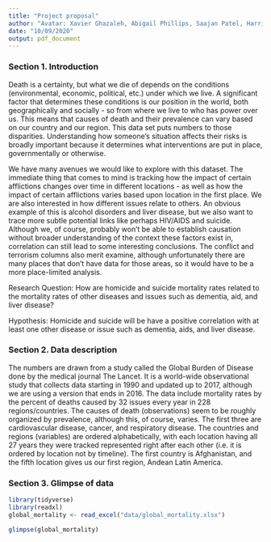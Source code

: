 ```yaml
---
title: "Project proposal"
author: "Avatar: Xavier Ghazaleh, Abigail Phillips, Saajan Patel, Harriet Wiser"
date: "10/09/2020"
output: pdf_document
---
```


### Section 1. Introduction

Death is a certainty, but what we die of depends on the conditions (environmental, economic, political, etc.) under which we live. A significant factor that determines these conditions is our position in the world, both geographically and socially - so from where we live to who has power over us. This means that causes of death and their prevalence can vary based on our country and our region. This data set puts numbers to those disparities. Understanding how someone’s situation affects their risks is broadly important because it determines what interventions are put in place, governmentally or otherwise. 
 
We have many avenues we would like to explore with this dataset. The immediate thing that comes to mind is tracking how the impact of certain afflictions changes over time in different locations - as well as how the impact of certain afflictions varies based upon location in the first place. We are also interested in how different issues relate to others. An obvious example of this is alcohol disorders and liver disease, but we also want to trace more subtle potential links like perhaps HIV/AIDS and suicide. Although we, of course, probably won’t be able to establish causation without broader understanding of the context these factors exist in, correlation can still lead to some interesting conclusions. The conflict and terrorism columns also merit examine, although unfortunately there are many places that don’t have data for those areas, so it would have to be a more place-limited analysis. 

Research Question: 
How are homicide and suicide mortality rates related to the mortality rates of other diseases and issues such as dementia, aid, and liver disease?
  
Hypothesis: 
Homicide and suicide will be have a positive correlation with at least one other disease or issue such as dementia, aids, and liver disease.

### Section 2. Data description

The numbers are drawn from a study called the Global Burden of Disease done by the medical journal The Lancet. It is a world-wide observational study that collects data starting in 1990 and updated up to 2017, although we are using a version that ends in 2016. The data include mortality rates by the percent of deaths caused by 32 issues every year in 228 regions/countries. The causes of death (observations) seem to be roughly organized by prevalence, although this, of course, varies. The first three are cardiovascular disease, cancer, and respiratory disease. The countries and regions (variables) are ordered alphabetically, with each location having all 27 years they were tracked represented right after each other (i.e. it is ordered by location not by timeline). The first country is Afghanistan, and the fifth location gives us our first region, Andean Latin America. 

### Section 3. Glimpse of data 

```r
library(tidyverse) 
library(readxl)
global_mortality <- read_excel("data/global_mortality.xlsx")

glimpse(global_mortality)
```



